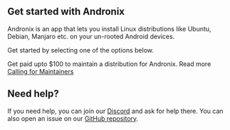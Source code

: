 
## Get started with Andronix
Andronix is an app that lets you install Linux distributions like Ubuntu, Debian, Manjaro etc. on your un-rooted Android devices.

Get started by selecting one of the options below.

<Callout type="info">Get paid upto $100 to maintain a distribution for Andronix. Read more [Calling for Maintainers](/blog/andronix-maintainers)</Callout>
<br/>
<IntroComponent/>

## Need help?

If you need help, you can join our [Discord](https://chat.andronix.app) and ask for help there. You can also open an issue on our [GitHub repository](https://github.com/AndronixApp/AndronixOrigin/issues/new).
